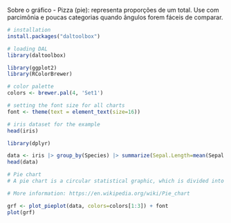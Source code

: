 Sobre o gráfico
- Pizza (pie): representa proporções de um total. Use com parcimônia e poucas categorias quando ângulos forem fáceis de comparar.

```r
# installation 
install.packages("daltoolbox")

# loading DAL
library(daltoolbox) 
```

```r
library(ggplot2)
library(RColorBrewer)

# color palette
colors <- brewer.pal(4, 'Set1')

# setting the font size for all charts
font <- theme(text = element_text(size=16))
```

```r
# iris dataset for the example
head(iris)
```

```r
library(dplyr)

data <- iris |> group_by(Species) |> summarize(Sepal.Length=mean(Sepal.Length))
head(data)
```

```r
# Pie chart
# A pie chart is a circular statistical graphic, which is divided into slices to illustrate numerical proportion. 

# More information: https://en.wikipedia.org/wiki/Pie_chart

grf <- plot_pieplot(data, colors=colors[1:3]) + font
plot(grf)
```

